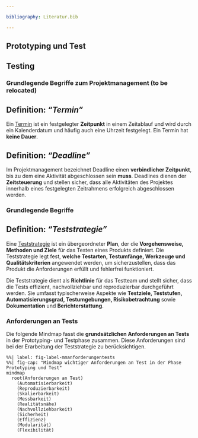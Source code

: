 ```yaml
---

bibliography: Literatur.bib

---
```


<!-- -------------------------------------------------------------------------

                       Anforderungen Testing

-------------------------------------------------------------------------- -->

::: {.content-visible unless-meta="headlines.off"}
# Prototyping und Test
## Testing
:::


<!-- -------------------------------------------------------------------------

                       Grundlegende Begriffe

-------------------------------------------------------------------------- -->
### Grundlegende Begriffe zum Projektmanagement (to be relocated)

::: {.callout-tip}
## Definition: *"Termin"*
Ein [Termin](https://de.wikipedia.org/wiki/Termin) ist ein festgelegter **Zeitpunkt** in einem Zeitablauf und wird durch ein Kalenderdatum und häufig auch eine Uhrzeit festgelegt. Ein Termin hat **keine Dauer**.
:::

::: {.callout-tip}
## Definition: *"Deadline"*
Im Projektmanagement bezeichnet Deadline einen **verbindlicher Zeitpunkt**, bis zu dem eine Aktivität abgeschlossen sein **muss**. Deadlines dienen der **Zeitsteuerung** und stellen sicher, dass alle Aktivitäten des Projektes innerhalb eines festgelegten Zeitrahmens erfolgreich abgeschlossen werden.
:::



<!-- -------------------------------------------------------------------------

                       Grundlegende Begriffe

-------------------------------------------------------------------------- -->
### Grundlegende Begriffe

::: {.callout-tip}
## Definition: *"Teststrategie"*
Eine [Teststrategie](https://de.wikipedia.org/wiki/Softwaretest#Teststrategie) ist ein übergeordneter **Plan**, der die **Vorgehensweise, Methoden und Ziele** für das Testen eines Produkts definiert. Die Teststrategie legt fest, **welche Testarten, Testumfänge, Werkzeuge und Qualitätskriterien** angewendet werden, um sicherzustellen, dass das Produkt die Anforderungen erfüllt und fehlerfrei funktioniert.  
:::

Die Teststrategie dient als **Richtlinie** für das Testteam und stellt sicher, dass die Tests effizient, nachvollziehbar und reproduzierbar durchgeführt werden. Sie umfasst typischerweise Aspekte wie **Testziele, Teststufen, Automatisierungsgrad, Testumgebungen, Risikobetrachtung** sowie **Dokumentation** und **Berichterstattung**.



<!-- -------------------------------------------------------------------------

                       Anforderungen an Tests

-------------------------------------------------------------------------- -->
### Anforderungen an Tests {#sec-anforderungen_an_tests}

Die folgende Mindmap fasst die **grundsätzlichen Anforderungen an Tests** in der Prototyping- und Testphase zusammen. Diese Anforderungen sind bei der Erarbeitung der Teststrategie zu berücksichtigen.

```mermaid
%%| label: fig-label-mmanforderungentests
%%| fig-cap: "Mindmap wichtiger Anforderungen an Test in der Phase Prototyping und Test"
mindmap
  root(Anforderungen an Test)
    (Automatisierbarkeit)
    (Reproduzierbarkeit)
    (Skalierbarkeit)
    (Messbarkeit)
    (Realitätsnähe)
    (Nachvollziehbarkeit)
    (Sicherheit)
    (Effizienz)
    (Modularität)
    (Flexibilität)
```





<!--
Automatisierbarkeit
      - Skalierbarkeit
      - Wiederholbarkeit
    Reproduzierbarkeit
      - Konsistente Ergebnisse
      - Unabhängig von Testumgebung
    Skalierbarkeit
      - Tests auf verschiedene Produktversionen anwendbar
      - Anpassbar für größere Testumfänge
    Messbarkeit
      - Klare Metriken und KPIs
      - Objektive Bewertungskriterien
    Realitätsnähe
      - Simulation realer Nutzungsbedingungen
      - Berücksichtigung von Störfaktoren
    Nachvollziehbarkeit
      - Detaillierte Dokumentation
      - Klare Testprotokolle
    Sicherheit
      - Identifikation von Risiken
      - Absicherung gegen Fehlfunktionen
    Effizienz
      - Schnelle Durchführung
      - Minimaler Ressourcenverbrauch
    Modularität
      - Tests unabhängig voneinander durchführbar
      - Austauschbarkeit einzelner Testkomponenten
    Flexibilität
      - Anpassbarkeit an sich ändernde Anforderungen
      - Erweiterbarkeit für neue Funktionen
-->





<!-- -------------------------------------------------------------------------

                       ab hier alter Textbaustein als Vorlage :-)

-------------------------------------------------------------------------- -->









<!-- -------------------------------------------------------------------------

                       Callout !!! WARNING !!!

-------------------------------------------------------------------------- -->
<!--
::: {.callout-warning}
## WARNING!
**THIS CHAPTER IS STILL WORK IN PROGRESS!!!**
:::
-->

<!-- -------------------------------------------------------------------------

                       Automatisieren von Tests

-------------------------------------------------------------------------- -->
<!--
### Automatisieren von Tests

(siehe → Vorlesung **DEB5 Produktentwicklung 2**)
-->
<!-- -------------------------------------------------------------------------

                       Callout !!! WARNING !!!

-------------------------------------------------------------------------- -->
<!--
::: {.callout-warning}
## WARNING!
**THIS CHAPTER IS STILL WORK IN PROGRESS!!!**
:::
-->